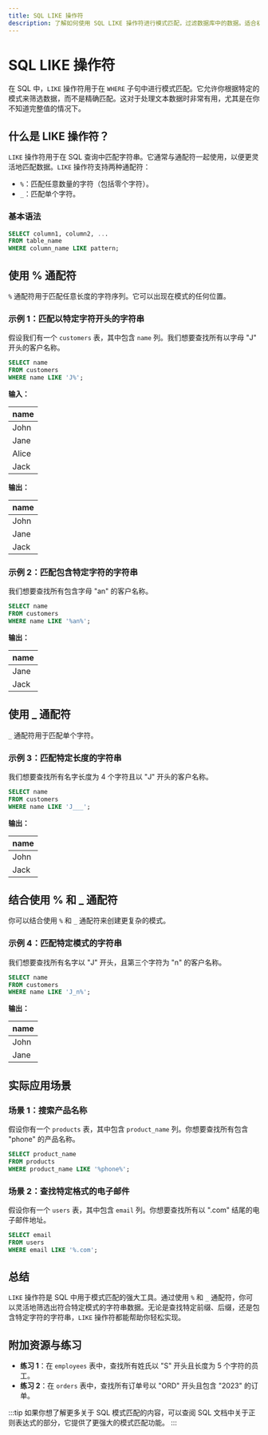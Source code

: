 ```yaml
---
title: SQL LIKE 操作符
description: 了解如何使用 SQL LIKE 操作符进行模式匹配，过滤数据库中的数据。适合初学者的全面指南。
---
```


# SQL LIKE 操作符

在 SQL 中，`LIKE` 操作符用于在 `WHERE` 子句中进行模式匹配。它允许你根据特定的模式来筛选数据，而不是精确匹配。这对于处理文本数据时非常有用，尤其是在你不知道完整值的情况下。

## 什么是 LIKE 操作符？

`LIKE` 操作符用于在 SQL 查询中匹配字符串。它通常与通配符一起使用，以便更灵活地匹配数据。`LIKE` 操作符支持两种通配符：

- `%`：匹配任意数量的字符（包括零个字符）。
- `_`：匹配单个字符。

### 基本语法

```sql
SELECT column1, column2, ...
FROM table_name
WHERE column_name LIKE pattern;
```

## 使用 % 通配符

`%` 通配符用于匹配任意长度的字符序列。它可以出现在模式的任何位置。

### 示例 1：匹配以特定字符开头的字符串

假设我们有一个 `customers` 表，其中包含 `name` 列。我们想要查找所有以字母 "J" 开头的客户名称。

```sql
SELECT name
FROM customers
WHERE name LIKE 'J%';
```

**输入：**

| name       |
|------------|
| John       |
| Jane       |
| Alice      |
| Jack       |

**输出：**

| name       |
|------------|
| John       |
| Jane       |
| Jack       |

### 示例 2：匹配包含特定字符的字符串

我们想要查找所有包含字母 "an" 的客户名称。

```sql
SELECT name
FROM customers
WHERE name LIKE '%an%';
```

**输出：**

| name       |
|------------|
| Jane       |
| Jack       |

## 使用 _ 通配符

`_` 通配符用于匹配单个字符。

### 示例 3：匹配特定长度的字符串

我们想要查找所有名字长度为 4 个字符且以 "J" 开头的客户名称。

```sql
SELECT name
FROM customers
WHERE name LIKE 'J___';
```

**输出：**

| name       |
|------------|
| John       |
| Jack       |

## 结合使用 % 和 _ 通配符

你可以结合使用 `%` 和 `_` 通配符来创建更复杂的模式。

### 示例 4：匹配特定模式的字符串

我们想要查找所有名字以 "J" 开头，且第三个字符为 "n" 的客户名称。

```sql
SELECT name
FROM customers
WHERE name LIKE 'J_n%';
```

**输出：**

| name       |
|------------|
| John       |
| Jane       |

## 实际应用场景

### 场景 1：搜索产品名称

假设你有一个 `products` 表，其中包含 `product_name` 列。你想要查找所有包含 "phone" 的产品名称。

```sql
SELECT product_name
FROM products
WHERE product_name LIKE '%phone%';
```

### 场景 2：查找特定格式的电子邮件

假设你有一个 `users` 表，其中包含 `email` 列。你想要查找所有以 ".com" 结尾的电子邮件地址。

```sql
SELECT email
FROM users
WHERE email LIKE '%.com';
```

## 总结

`LIKE` 操作符是 SQL 中用于模式匹配的强大工具。通过使用 `%` 和 `_` 通配符，你可以灵活地筛选出符合特定模式的字符串数据。无论是查找特定前缀、后缀，还是包含特定字符的字符串，`LIKE` 操作符都能帮助你轻松实现。

## 附加资源与练习

- **练习 1**：在 `employees` 表中，查找所有姓氏以 "S" 开头且长度为 5 个字符的员工。
- **练习 2**：在 `orders` 表中，查找所有订单号以 "ORD" 开头且包含 "2023" 的订单。

:::tip
如果你想了解更多关于 SQL 模式匹配的内容，可以查阅 SQL 文档中关于正则表达式的部分，它提供了更强大的模式匹配功能。
:::